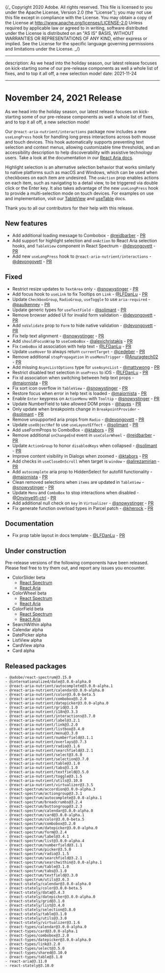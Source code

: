 {/_ Copyright 2020 Adobe. All rights reserved.
This file is licensed to you under the Apache License, Version 2.0 (the "License");
you may not use this file except in compliance with the License. You may obtain a copy
of the License at http://www.apache.org/licenses/LICENSE-2.0
Unless required by applicable law or agreed to in writing, software distributed under
the License is distributed on an "AS IS" BASIS, WITHOUT WARRANTIES OR REPRESENTATIONS
OF ANY KIND, either express or implied. See the License for the specific language
governing permissions and limitations under the License. _/}


---

description: As we head into the holiday season, our latest release focuses on kick-starting some of our pre-release components as well a whole list of fixes, and to top it all off, a new selection mode!
date: 2021-11-24

---

# November 24, 2021 Release

As we head into the holiday season, our latest release focuses on kick-starting some of our pre-release components as well a whole list of fixes, and to top it all off, a new selection mode!

Our `@react-aria-nutrient/interactions` package now includes a new `useLongPress` hook for handling long press interactions across both mouse and touch devices. This hook automatically supports preventing text selection and context menus, allowing customizable time thresholds, and an accessibility description to help discoverability with assistive technology users. Take a look at the documentation in our [React Aria docs](https://react-spectrum.adobe.com/react-aria/useLongPress.html).

Highlight selection is an alternative selection behavior that works similarly to native platforms such as macOS and Windows, which can be used when checkboxes on each item are undesired. The `onAction` prop enables actions on each item, such as navigating to a detail view, to be triggered via double click or the Enter key. It also takes advantage of the new `useLongPress` hook to provide a multi-selection mode on touch devices. For examples on use and implementation, visit our [TableView](https://react-spectrum.adobe.com/react-spectrum/TableView.html#highlight-selection) and [useTable](https://react-spectrum.adobe.com/react-aria/useTable.html#selection-behavior) docs.

Thank you to all our contributors for their help with this release.

## New features

- Add additional loading message to Combobox - [@reidbarber](https://github.com/reidbarber) - [PR](https://github.com/adobe/react-spectrum/pull/2358)
- Add support for highlight selection and `onAction` to React Aria selection hooks, and `TableView` component in React Spectrum - [@devongovett](https://github.com/devongovett) - [PR](https://github.com/adobe/react-spectrum/pull/2363)
- Add new `useLongPress` hook to `@react-aria-nutrient/interactions` - [@devongovett](https://github.com/devongovett) - [PR](https://github.com/adobe/react-spectrum/pull/2363)

## Fixed

- Restrict resize updates to `TextArea` only - [@snowystinger](https://github.com/snowystinger) - [PR](https://github.com/adobe/react-spectrum/pull/2344)
- Add focus hook to `useLink` to fix Tooltips on `Link` - [@LFDanLu](https://github.com/LFDanLu) - [PR](https://github.com/adobe/react-spectrum/pull/2276)
- Update `CheckboxGroup`, `RadioGroup`, `useToggle` to use `aria-required` - [@paulkenney](https://github.com/paulkenney) - [PR](https://github.com/adobe/react-spectrum/pull/2377)
- Update generic types for `useTextField` - [@solimant](https://github.com/solimant) - [PR](https://github.com/adobe/react-spectrum/pull/2369)
- Remove browser added UI for invalid form validation - [@devongovett](https://github.com/devongovett) - [PR](https://github.com/adobe/react-spectrum/pull/2401)
- Add `noValidate` prop to `Form` to hide native validation - [@devongovett](https://github.com/devongovett) - [PR](https://github.com/adobe/react-spectrum/pull/2402)
- Fix help text alignment - [@snowystinger](https://github.com/snowystinger) - [PR](https://github.com/adobe/react-spectrum/pull/2367)
- Add `shouldFocusWrap` to `useComboBox` - [@alexichristakis](https://github.com/alexichristakis) - [PR](https://github.com/adobe/react-spectrum/pull/2348)
- Fix `ComboBox` id association with help text - [@LFDanLu](https://github.com/LFDanLu) - [PR](https://github.com/adobe/react-spectrum/pull/2410)
- Update `useHover` to always return `currentTarget` - [@cedeber](https://github.com/cedeber) - [PR](https://github.com/adobe/react-spectrum/pull/2428)
- Remove additional `stopPropagation` in `useMenuTrigger` - [@Anuragtech02](https://github.com/Anuragtech02) - [PR](https://github.com/adobe/react-spectrum/pull/2354)
- Add missing `AsyncListOptions` type for `useAsyncList` - [@mattywong](https://github.com/mattywong) - [PR](https://github.com/adobe/react-spectrum/pull/2417)
- Restrict disabled text selection in `usePress` to iOS - [@LFDanLu](https://github.com/LFDanLu) - [PR](https://github.com/adobe/react-spectrum/pull/2440)
- Fix id association when switching between help text props - [@majornista](https://github.com/majornista) - [PR](https://github.com/adobe/react-spectrum/pull/2332)
- Fix sort icon overflow in `TableView` - [@snowystinger](https://github.com/snowystinger) - [PR](https://github.com/adobe/react-spectrum/pull/2318)
- Restore focus when error in help text is loaded - [@majornista](https://github.com/majornista) - [PR](https://github.com/adobe/react-spectrum/pull/2422)
- Enable `Enter` keypress on `ActionMenu` with `Tooltip` - [@snowystinger](https://github.com/snowystinger) - [PR](https://github.com/adobe/react-spectrum/pull/2366)
- Update NumberField to take allowed DOM props - [@hayes](https://github.com/hayes) - [PR](https://github.com/adobe/react-spectrum/pull/2453)
- Only update when breakpoints change in `BreakpointProvider` - [@solimant](https://github.com/solimant) - [PR](https://github.com/adobe/react-spectrum/pull/2412)
- Remove unsupported aria props from `Radio` - [@devongovett](https://github.com/devongovett) - [PR](https://github.com/adobe/react-spectrum/pull/2427)
- Update `useObjectRef` to use `useLayoutEffect` - [@solimant](https://github.com/solimant) - [PR](https://github.com/adobe/react-spectrum/pull/2458)
- Add useFormProps to ComboBox - [@ktabors](https://github.com/ktabors) - [PR](https://github.com/adobe/react-spectrum/pull/2351)
- Remove additional `onChangeEnd` event in `useColorWheel` - [@reidbarber](https://github.com/reidbarber) - [PR](https://github.com/adobe/react-spectrum/pull/2448)
- Update `ActionGroup` to honor `disabledKeys` when collapsed - [@solimant](https://github.com/solimant) - [PR](https://github.com/adobe/react-spectrum/pull/2463)
- Improve content visibility in Dialogs when zoomed - [@ktabors](https://github.com/ktabors) - [PR](https://github.com/adobe/react-spectrum/pull/2490)
- Add checks in `useCloseOnScroll` when target is `window` - [@alirezamirian](https://github.com/alirezamirian) - [PR](https://github.com/adobe/react-spectrum/pull/2341)
- Add `autocomplete` aria prop to HiddenSelect for autofill functionality - [@majornista](https://github.com/majornista) - [PR](https://github.com/adobe/react-spectrum/pull/2477)
- Clean removed selections when `items` are updated in `TableView` - [@snowystinger](https://github.com/snowystinger) - [PR](https://github.com/adobe/react-spectrum/pull/2441)
- Update `Menu` and `ComboBox` to stop interactions when disabled - [@Onyinye91-ctrl](https://github.com/Onyinye91-ctrl) - [PR](https://github.com/adobe/react-spectrum/pull/2479)
- Add additional null check on `key` in `Virtualizer` - [@snowystinger](https://github.com/snowystinger) - [PR](https://github.com/adobe/react-spectrum/pull/2560)
- Fix generate function overload types in Parcel patch - [@kherock](https://github.com/kherock) - [PR](https://github.com/adobe/react-spectrum/pull/2565)

## Documentation

- Fix prop table layout in docs template - [@LFDanLu](https://github.com/LFDanLu) - [PR](https://github.com/adobe/react-spectrum/pull/2470)

## Under construction

Pre-release versions of the following components have been released. Please feel free to try them out, and report any issues you encounter.

- ColorSlider beta
  - [React Spectrum](https://react-spectrum.adobe.com/react-spectrum/ColorSlider.html)
  - [React Aria](https://react-spectrum.adobe.com/react-aria/useColorSlider.html)
- ColorWheel beta
  - [React Spectrum](https://react-spectrum.adobe.com/react-spectrum/ColorWheel.html)
  - [React Aria](https://react-spectrum.adobe.com/react-aria/useColorWheel.html)
- ColorField beta
  - [React Spectrum](https://react-spectrum.adobe.com/react-spectrum/ColorField.html)
  - [React Aria](https://react-spectrum.adobe.com/react-aria/useColorField.html)
- SearchWithin alpha
- Calendar alpha
- DatePicker alpha
- ListView alpha
- CardView alpha
- Card alpha

## Released packages

```
- @adobe/react-spectrum@3.15.0
- @internationalized/date@3.0.0-alpha.0
- @react-aria-nutrient/autocomplete@3.0.0-alpha.1
- @react-aria-nutrient/calendar@3.0.0-alpha.0
- @react-aria-nutrient/color@3.0.0-beta.5
- @react-aria-nutrient/combobox@3.2.0
- @react-aria-nutrient/datepicker@3.0.0-alpha.0
- @react-aria-nutrient/grid@3.1.0
- @react-aria-nutrient/i18n@3.3.3
- @react-aria-nutrient/interactions@3.7.0
- @react-aria-nutrient/label@3.2.1
- @react-aria-nutrient/link@3.2.0
- @react-aria-nutrient/listbox@3.4.0
- @react-aria-nutrient/menu@3.3.0
- @react-aria-nutrient/numberfield@3.1.1
- @react-aria-nutrient/overlays@3.7.3
- @react-aria-nutrient/radio@3.1.6
- @react-aria-nutrient/searchfield@3.2.1
- @react-aria-nutrient/select@3.6.0
- @react-aria-nutrient/selection@3.7.0
- @react-aria-nutrient/table@3.1.0
- @react-aria-nutrient/tabs@3.1.0
- @react-aria-nutrient/textfield@3.5.0
- @react-aria-nutrient/toggle@3.1.5
- @react-aria-nutrient/utils@3.10.0
- @react-aria-nutrient/virtualizer@3.3.5
- @react-spectrum/accordion@3.0.0-alpha.3
- @react-spectrum/actiongroup@3.3.1
- @react-spectrum/autocomplete@3.0.0-alpha.1
- @react-spectrum/breadcrumbs@3.2.4
- @react-spectrum/buttongroup@3.2.3
- @react-spectrum/calendar@3.0.0-alpha.0
- @react-spectrum/card@3.0.0-alpha.1
- @react-spectrum/color@3.0.0-beta.5
- @react-spectrum/combobox@3.2.0
- @react-spectrum/datepicker@3.0.0-alpha.0
- @react-spectrum/form@3.2.4
- @react-spectrum/label@3.4.1
- @react-spectrum/list@3.0.0-alpha.4
- @react-spectrum/numberfield@3.1.1
- @react-spectrum/picker@3.5.0
- @react-spectrum/radio@3.1.5
- @react-spectrum/searchfield@3.2.1
- @react-spectrum/searchwithin@3.0.0-alpha.1
- @react-spectrum/table@3.1.0
- @react-spectrum/tabs@3.1.0
- @react-spectrum/textfield@3.3.0
- @react-spectrum/utils@3.6.3
- @react-stately/calendar@3.0.0-alpha.0
- @react-stately/color@3.0.0-beta.5
- @react-stately/data@3.4.3
- @react-stately/datepicker@3.0.0-alpha.0
- @react-stately/grid@3.1.0
- @react-stately/list@3.4.0
- @react-stately/selection@3.8.0
- @react-stately/table@3.1.0
- @react-stately/utils@3.3.0
- @react-stately/virtualizer@3.1.6
- @react-types/calendar@3.0.0-alpha.0
- @react-types/card@3.0.0-alpha.1
- @react-types/combobox@3.2.0
- @react-types/datepicker@3.0.0-alpha.0
- @react-types/link@3.2.0
- @react-types/select@3.5.0
- @react-types/shared@3.10.0
- @react-types/table@3.1.0
- react-aria@3.11.0
- react-stately@3.10.0
```
